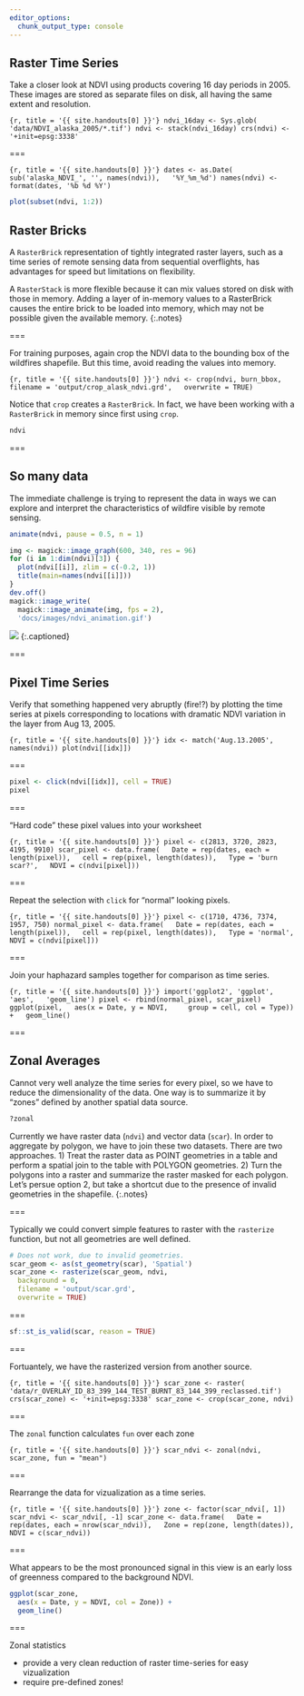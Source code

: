 ```yaml
---
editor_options: 
  chunk_output_type: console
---
```


## Raster Time Series

Take a closer look at NDVI using products covering 16 day periods in 2005. These
images are stored as separate files on disk, all having the same extent and
resolution.

```{r, title = '{{ site.handouts[0] }}'}
ndvi_16day <- Sys.glob(
  'data/NDVI_alaska_2005/*.tif')
ndvi <- stack(ndvi_16day)
crs(ndvi) <- '+init=epsg:3338'
```

===

```{r, title = '{{ site.handouts[0] }}'}
dates <- as.Date(
  sub('alaska_NDVI_', '', names(ndvi)),
  '%Y_%m_%d')
names(ndvi) <- format(dates, '%b %d %Y')
```

```r
plot(subset(ndvi, 1:2))
```

## Raster Bricks

A `RasterBrick` representation of tightly integrated raster layers, such as a
time series of remote sensing data from sequential overflights, has advantages
for speed but limitations on flexibility.

A `RasterStack` is more flexible because it can mix values stored on disk with those in memory. Adding a layer of in-memory values to a RasterBrick causes the entire brick to be loaded into memory, which may not be possible given the available memory.
{:.notes}

===

For training purposes, again crop the NDVI data to the bounding box of the wildfires shapefile. But this time, avoid reading the values into memory.

```{r, title = '{{ site.handouts[0] }}'}
ndvi <- crop(ndvi, burn_bbox,
  filename = 'output/crop_alask_ndvi.grd',
  overwrite = TRUE)
```

Notice that `crop` creates a `RasterBrick`. In fact, we have been working with a `RasterBrick` in memory since first using `crop`.

```r
ndvi
```

===

## So many data

The immediate challenge is trying to represent the data in ways we can explore
and interpret the characteristics of wildfire visible by remote sensing.

```r
animate(ndvi, pause = 0.5, n = 1)
```
```r
img <- magick::image_graph(600, 340, res = 96)
for (i in 1:dim(ndvi)[3]) {
  plot(ndvi[[i]], zlim = c(-0.2, 1))
  title(main=names(ndvi[[i]]))
}
dev.off()
magick::image_write(
  magick::image_animate(img, fps = 2),
  'docs/images/ndvi_animation.gif')
```
![]({{ site.baseurl }}/images/ndvi_animation.gif)
{:.captioned}

===

## Pixel Time Series

Verify that something happened very abruptly (fire!?) by plotting the time
series at pixels corresponding to locations with dramatic NDVI variation in the
layer from Aug 13, 2005.

```{r, title = '{{ site.handouts[0] }}'}
idx <- match('Aug.13.2005', names(ndvi))
plot(ndvi[[idx]])
```

===

```r
pixel <- click(ndvi[[idx]], cell = TRUE)
pixel
```

===

"Hard code" these pixel values into your worksheet

```{r, title = '{{ site.handouts[0] }}'}
pixel <- c(2813, 3720, 2823, 4195, 9910)
scar_pixel <- data.frame(
  Date = rep(dates, each = length(pixel)),
  cell = rep(pixel, length(dates)),
  Type = 'burn scar?',
  NDVI = c(ndvi[pixel]))
```

===

Repeat the selection with `click` for "normal" looking pixels.

```{r, title = '{{ site.handouts[0] }}'}
pixel <- c(1710, 4736, 7374, 1957, 750)
normal_pixel <- data.frame(
  Date = rep(dates, each = length(pixel)),
  cell = rep(pixel, length(dates)),
  Type = 'normal',
  NDVI = c(ndvi[pixel]))
```

===

Join your haphazard samples together for comparison as time series.

```{r, title = '{{ site.handouts[0] }}'}
import('ggplot2', 'ggplot', 'aes',
  'geom_line')
pixel <- rbind(normal_pixel, scar_pixel)
ggplot(pixel,
  aes(x = Date, y = NDVI,
    group = cell, col = Type)) +
  geom_line()
```

===

## Zonal Averages

Cannot very well analyze the time series for every pixel, so we have to reduce
the dimensionality of the data. One way is to summarize it by "zones" defined by
another spatial data source.

```r
?zonal
```

Currently we have raster data (`ndvi`) and vector data (`scar`). In order to
aggregate by polygon, we have to join these two datasets. There are two
approaches. 1) Treat the raster data as POINT geometries in a table and perform
a spatial join to the table with POLYGON geometries. 2) Turn the polygons into a
raster and summarize the raster masked for each polygon. Let's persue option 2, but take a shortcut due to the presence of invalid geometries in the shapefile.
{:.notes}

===

Typically we could convert simple features to raster with the `rasterize` function, but not all geometries are well defined.

```r
# Does not work, due to invalid geometries.
scar_geom <- as(st_geometry(scar), 'Spatial')
scar_zone <- rasterize(scar_geom, ndvi,
  background = 0,
  filename = 'output/scar.grd',
  overwrite = TRUE)
```

===

```r
sf::st_is_valid(scar, reason = TRUE)
```

===

Fortuantely, we have the rasterized version from another source.

```{r, title = '{{ site.handouts[0] }}'}
scar_zone <- raster(
  'data/r_OVERLAY_ID_83_399_144_TEST_BURNT_83_144_399_reclassed.tif')
crs(scar_zone) <- '+init=epsg:3338'
scar_zone <- crop(scar_zone, ndvi)
```

===

The `zonal` function calculates `fun` over each zone

```{r, title = '{{ site.handouts[0] }}'}
scar_ndvi <- zonal(ndvi,
  scar_zone, fun = "mean")
```

===

Rearrange the data for vizualization as a time series.

```{r, title = '{{ site.handouts[0] }}'}
zone <- factor(scar_ndvi[, 1])
scar_ndvi <- scar_ndvi[, -1]
scar_zone <- data.frame(
  Date = rep(dates, each = nrow(scar_ndvi)),
  Zone = rep(zone, length(dates)),
  NDVI = c(scar_ndvi))
```

===

What appears to be the most pronounced signal in this view is an early loss of greenness compared to the background NDVI.

```r
ggplot(scar_zone,
  aes(x = Date, y = NDVI, col = Zone)) +
  geom_line()
```

===

Zonal statistics

- provide a very clean reduction of raster time-series for easy vizualization
- require pre-defined zones!
